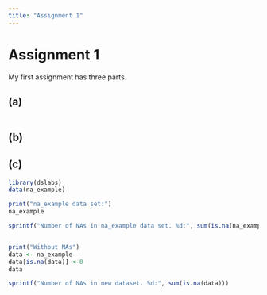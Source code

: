```yaml
---
title: "Assignment 1"
---
```


# Assignment 1

My first assignment has three parts.

## (a)

```r

```

## (b)


## (c)

```r
library(dslabs)
data(na_example)

print("na_example data set:")
na_example

sprintf("Number of NAs in na_example data set. %d:", sum(is.na(na_example)))


print("Without NAs")
data <- na_example
data[is.na(data)] <-0
data

sprintf("Number of NAs in new dataset. %d:", sum(is.na(data)))

```